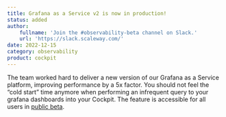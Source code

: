 ```yaml
---
title: Grafana as a Service v2 is now in production!
status: added
author:
    fullname: 'Join the #observability-beta channel on Slack.'
    url: 'https://slack.scaleway.com/'
date: 2022-12-15
category: observability
product: cockpit
---
```


The team worked hard to deliver a new version of our Grafana as a Service platform, improving performance by a 5x factor. You should not feel the “cold start” time anymore when performing an infrequent query to your grafana dashboards into your Cockpit. The feature is accessible for all users in [public beta](https://www.scaleway.com/en/betas/#observability).

